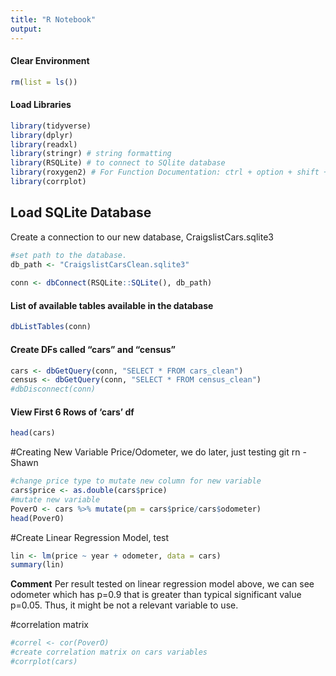 ```yaml
---
title: "R Notebook"
output: 
---
```


#### Clear Environment
```r
rm(list = ls())
```

#### Load Libraries
```r
library(tidyverse)
library(dplyr)
library(readxl) 
library(stringr) # string formatting
library(RSQLite) # to connect to SQlite database
library(roxygen2) # For Function Documentation: ctrl + option + shift + r
library(corrplot)
```

## Load SQLite Database
Create a connection to our new database, CraigslistCars.sqlite3
```r
#set path to the database.
db_path <- "CraigslistCarsClean.sqlite3"
  
conn <- dbConnect(RSQLite::SQLite(), db_path)
```

#### List of available tables available in the database
```r
dbListTables(conn)
```
#### Create DFs called "cars" and "census"
```r
cars <- dbGetQuery(conn, "SELECT * FROM cars_clean")
census <- dbGetQuery(conn, "SELECT * FROM census_clean")
#dbDisconnect(conn)
```

#### View First 6 Rows of 'cars' df
```r
head(cars)
```
#Creating New Variable Price/Odometer, we do later, just testing git rn - Shawn
```r
#change price type to mutate new column for new variable
cars$price <- as.double(cars$price)
#mutate new variable
PoverO <- cars %>% mutate(pm = cars$price/cars$odometer)
head(PoverO)
```
#Create Linear Regression Model, test
```r
lin <- lm(price ~ year + odometer, data = cars)
summary(lin)
```
**Comment** Per result tested on linear regression model above, we can see odometer which has p=0.9 that is greater than typical significant value p=0.05. Thus, it might be not a relevant variable to use. 

#correlation matrix
```r
#correl <- cor(PoverO)
#create correlation matrix on cars variables
#corrplot(cars)
```
